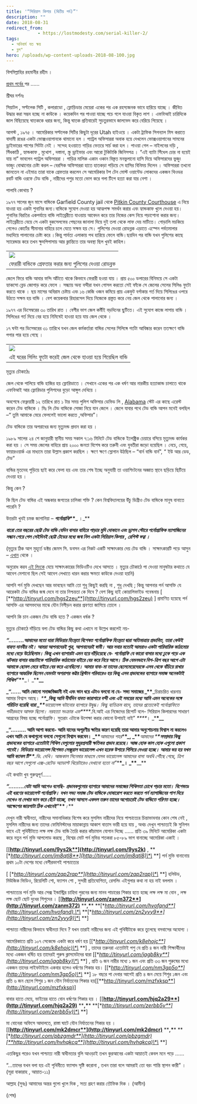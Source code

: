 ```yaml
---
title: '“সিরিয়াল কিলার (দ্বিতীয় পর্ব)”'
description: ""
date: 2018-08-31
redirect_from: 
            - https://lostmodesty.com/serial-killer-2/
tags: 
  - অনিবার্য যত ক্ষয়
  - ব্লগ"
hero: /uploads/wp-content-uploads-2018-08-100.jpg
---
```

বিসমিল্লাহির রহমানীর রহীম ।

[প্রথম পর্বের ](http://lostmodesty.blogspot.com/2016/04/blog-post_18.html)পর ......

শ্রীঘর দর্শনঃ

সিয়াটল , সল্টলেক সিটি , কলারাডো , ফ্লোড়িডার মেয়েরা একের পর এক রহস্যজনক ভাবে হারিয়ে যাচ্ছে । জীবিত উদ্ধার করা সম্ভব হচ্ছে না কাউকে । কয়েকদিন পর পাওয়া যাচ্ছে পচে গলে যাওয়া বিকৃত লাশ । এফবিআই চারিদিকে জাল বিছিয়েছে ঘাতককে ধরার জন্য, কিন্তু ঘাতক প্রতিবারেই সুচতুরভাবে জালভেদ করে বেরিয়ে গিয়েছে ।

আগস্ট , ১৯৭৫ । আমেরিকার সল্টলেক সিটির কিছুটা দূরের Utah হাইওয়ে । একটা ট্রাফিক সিগন্যাল মিস করাতে বাদামী রঙের একটা ভোক্সওয়াগানকে থামানো হল । প্যাট্রল অফিসাররা অবাক হয়ে দেখলেন ভোক্সওয়াগানের সামনের ড্রাইভারের পাশের সিটটা নেই । সন্দেহ হওয়াতে গাড়ির ভেতরে সার্চ করা হল । পাওয়া গেল – নাইলনের দড়ি , সিঁধকাঠি , হ্যান্ডকাফ , মুখোশ , দস্তানা, স্ক্রু ড্রাইভার এবং আরো টুকিটাকি জিনিসপত্র । “এই ব্যাটা সিঁধেল চোর না হয়েই যায় না” ভাবলেন প্যাট্রল অফিসাররা । গাড়ির মালিক একান ওকান বিস্তৃত মনভুলানো হাসি দিয়ে অফিসারদের ভুজুং ভাজুং বোঝানোর চেষ্টা করল – বেরসিক অফিসাররা হাতে হাতকড়া পড়িয়ে সে হাসির বিনিময় দিলেন । অফিসাররা তখনো জানতেন না এইমাত্র তারা যাকে গ্রেফতার করলেন সে আমেরিকার টপ টেন মোস্ট ওয়ান্টেড লোকদের একজন থিওডর রবার্ট বান্ডি ওরফে টেড বান্ডি , নারীদের পশুর মতো ভোগ করে গলা টিপে হত্যা করা যার নেশা ।

পালাবি কোথায় ?

১৯৭৭ সালের জুন মাসে বান্ডিকে Garfield County jail থেকে [Pitkin County Courthouse](https://en.wikipedia.org/wiki/Pitkin_County_Courthouse) এ নিয়ে যাওয়া হয় একটা শুনানির জন্য।বান্ডিকে সুযোগ দেওয়া হয় আত্মপক্ষ সমর্থন করার এবং হ্যান্ডকাফ খুলে দেওয়া হয়। শুনানির বিরতির একপর্যায়ে বান্ডি লাইব্রেরীতে যাওয়ায় আবেদন করে তার নিজের কেস নিয়ে পড়াশোনা করার জন্য।লাইব্রেরীতে যেয়ে সে একটা বুকসেলফের পেছনের জানালা দিয়ে দুই তলা থেকে লাফ দেয় মাটিতে। গোড়ালি মচকিয়ে গেলেও কোর্টের সীমানার বাহিরে চলে যেতে সক্ষম হয় সে। পুলিশের দেওয়া রোডব্লক এড়াতে এস্পেন পর্বতমালার মধ্যদিয়ে পালানোর চেষ্টা করে ।কিন্তু পার্বত্য এলাকায় পথ হারিয়ে ফেলে বান্ডি।ছয়দিন পর বান্ডি যখন পুলিশের কাছে স্যারেন্ডার করে তখন ক্ষুদপিপাসায় আর ক্লান্তিতে তার অবস্থা ছিল খুবই কাহিল।

|                                                                                                          |
| -------------------------------------------------------------------------------------------------------- |
| ![](uploads/wp-content-uploads-2018-08-Roadblock-set-up-after-Ted-Bundys-escape-from-prison-300x203.jpg) |
| ফেরারী বান্ডিকে গ্রেফতার করার জন্য পুলিশের দেওয়া রোডব্লক                                                 |

জেলে ফিরে বান্ডি আবার ফন্দি আঁটতে থাকে কিভাবে ফেরারী হওয়া যায় । প্রায় ৫০০ ডলারের বিনিময়ে সে একটা হ্যাকসো ব্লেড জোগাড় করে ফেলে । সন্ধ্যায় অন্য বন্দীরা যখন গোসল করতো সেই ফাঁকে সে জেলের সেলের সিলিঙ ফুটো করতে থাকে । ছয় মাসের অবিরাম চেষ্টায় এবং ১৬ কেজি ওজন কমিয়ে প্রায় একফুট বর্গাকার গর্ত দিয়ে সিলিঙের ওপরে উঠতে সক্ষম হয় বান্ডি । বেশ কয়েকবার রিহারসেল দিয়ে নিজেকে প্রস্তুত করে নেয় জেল থেকে পালানোর জন্য ।

১৯৭৭ এর ডিসেম্বরের ৩০ তারিখ রাত । বেশীর ভাগ জেল কর্মীই বড়দিনের ছুটিতে। এই সুযোগ কাজে লাগায় বান্ডি । সিলিঙের গর্ত দিয়ে বের হয়ে নিমিষেই হাওয়া হয়ে যায় জেল থেকে ।

১৭ ঘন্টা পর ডিসেম্বরের ৩১ তারিখে যখন জেল কর্মকর্তারা বান্ডির সেলের সিলিঙ্গে গর্তটা আবিষ্কার করেন ততক্ষণে বান্ডি পগার পার হয়ে গেছে ।

|                                                              |
| ------------------------------------------------------------ |
| ![](uploads/wp-content-uploads-2018-08-bundy401-204x300.jpg) |
| এই ঘরের সিলিং ফুটো করেই জেল থেকে হাওয়া হয়ে গিয়েছিল বান্ডি    |

মৃত্যুর চৌকাঠেঃ

জেল থেকে পালিয়ে বান্ডি হাজির হয় ফ্লোরিডাতে । সেখানে একের পর এক ধর্ষণ আর নারকীয় হত্যাকান্ড চালাতে থাকে এফবিআই আর ফ্লোরিডার পুলিশদের বুড়ো আঙ্গুল দেখিয়ে ।

অবশেষে ফেব্রুয়ারী ১২ তারিখে রাত ১ টার সময় পুলিশ অফিসার ডেভিড লি , [Alabama](https://en.wikipedia.org/wiki/Alabama) স্টেট এর কাছে এরেস্ট করেন টেড বান্ডিকে । মিঃ লি টেড বান্ডিকে সোজা নিয়ে যান জেলে । জেলে যাবার পথে টেড বান্ডি আপন মনেই বলছিল –“ তুমি আমাকে মেরে ফেললেই ভালো করতে ,অফিসার”।

টেড বান্ডিকে তার অপরাধের জন্য মৃত্যুদন্ড প্রদান করা হয় ।

১৯৮৯ সালের ২৪ শে জানুয়ারী স্থানীয় সময় সকাল ৭:১৬ মিনিটে টেড বান্ডিকে ইলেক্ট্রিক চেয়ারে বসিয়ে মৃত্যুদন্ড কার্যকর করা হয় । সে সময় জেলের বাহিরে প্রায় ২০০০ জনতা বিশেষ করে তরুনী এবং যুবতীরা জড়ো হয়েছিল । নেচে, গেয়ে, ফায়ারওয়ার্ক এর মাধ্যমে তারা উল্লাস প্রকাশ করছিল । ক্ষণে ক্ষণে স্লোগান উঠছিল – “বার্ন বান্ডি বার্ন”, “ ইউ আর ডেড, টেড”

বান্ডির মৃতদেহ পুড়িয়ে ছাই করে ফেলা হয় এবং তার শেষ ইচ্ছে অনুযায়ী তা ওয়াশিংটনের অজ্ঞাত স্থানে ছড়িয়ে ছিটিয়ে দেওয়া হয় ।

কিন্তু কেন ?

কি ছিল টেড বান্ডির এই অন্ধকার জগতের চালিকা শক্তি ? কেন বিশ্ববিদ্যালয়ের উঁচু ডিগ্রীও টেড বান্ডিকে মানুষ বানাতে পারেনি ?

উত্তরটা খুবই চমক জাগানিয়া – _**পর্নো**_**_গ্রাফি_\*\***_ ।_\*\*

**_বারো তের বছরের ছোট্ট টেড বান্ডি যেদিন বাসার বাহিরে পাড়ার মুদি দোকানে এবং ড্রাগস স্টোরে পর্নোগ্রাফিক ম্যাগাজিনের সন্ধান পেয়ে গেল সেইদিনই ছোট্ট টেডের মধ্যে জন্ম নিল একটা সিরিয়াল কিলার , রেপিস্ট স্বত্বা ।_**

(মৃত্যুর ঠিক আগ মুহূর্তে ডক্টর জেমস সি. ডবসন এর নিকট একটি সাক্ষাৎকার দেয় টেড বান্ডি । সাক্ষাৎকারটি পড়ে আসুন – [এখান](https://bit.ly/2Qoew3Z) থেকে ।

অনুরোধ করব [এই লিংকে](https://www.youtube.com/watch?v=YgnKclKF6Co) যেয়ে সাক্ষাৎকারের ভিডিওটিও দেখে আসতে । মৃত্যুর চৌকাঠে পা দেওয়া মানুষটার কথাতে যে আবেগ মেশানো ছিল সেই আবেগ লেখাতে ধারন করার ক্ষমতা কাউকে দেওয়া হয়নি)

আপনি পর্ন মুভি দেখছেন আর ভাবছেন আমি তো শুধু কিছুই করছি না , শুধু দেখছি ; কিন্তু আপনার পর্ন আসক্তি যে আরেকটা টেড বান্ডির জন্ম দেবে না তার নিশ্চয়তা কে দিবে ? বেশ কিছু হাই কোয়ালিফাইড গবেষনায় \[ [**http://tinyurl.com/hgs2zeu**](http://tinyurl.com/hgs2zeu) ] প্রমাণিত হয়েছে পর্ন আসক্তি এর আসক্তদের মাঝে যৌন নিপীড়ন করার প্রবণতা জাগিয়ে তোলে ।

আপনি কি চান একজন টেড বান্ডি হতে ? একজন ধর্ষক ?

মৃত্যুর চৌকাঠে দাঁড়িয়ে বলা টেড বান্ডির কিছু কথা এখানে না উল্লেখ করলেই নয়-

**_“.........আমাদের মতো যারা মিডিয়ার হিংস্রতা বিশেষত পর্নোগ্রাফিক হিংস্রতা দ্বারা অতিমাত্রায় প্রভাবিত, তারা কেউই বাহ্যত দানবীয় নই। আমরা আপনাদেরই পুত্র, আপনাদেরই স্বামী। আর সবার মতোই আমরাও একটা পারিবারিক কাঠামোর মধ্যে বেড়ে উঠেছিলাম। কিন্তু এখন ব্যাপারটা এমন হয়ে দাঁড়িয়েছে যে- পর্নোগ্রাফি যে কারো বাসার মধ্যে ঢুকে পড়ে এক ঝটকায় বাসার বাচ্চাটাকে পারিবারিক কাঠামোর বাইরে বের করে নিয়ে আসে। ঠিক যেমনভাবে বিশ-ত্রিশ বছর আগে এটা আমাকে ছোবল মেরে বাইরে বের করে এনেছিলো। আমার বাবা-মা তাদের ছেলেমেয়েদেরকে এসব থেকে বাঁচিয়ে রাখার ব্যাপারে আন্তরিক ছিলেন যেমনটা অপরাপর কট্টর খ্রিস্টান পরিবারেও হয় কিন্তু এসব প্রভাবকের ব্যাপারে সমাজ অনেকটাই শিথিল”_\*\***_। _\***\*\_\_**

**_“...... আমি কোনো সমাজবিজ্ঞানী নই এবং ভান ধরে এটাও বলবো না যে- সভ্য সমাজের _\*\***_চিরাচরিত ধারনায় আমার বিশ্বাস আছে। _\***\*_কিন্তু আমি দীর্ঘদিন যাবত কারাগারে বন্দী এবং এই সময়ের মধ্যে আমি এমন অনেকের সঙ্গে পরিচিত হয়েছি যারা _\*\***_ভায়োলেন্স ঘটানোর ব্যাপারে উদ্বুদ্ধ। কিছু ব্যতিক্রম বাদে, তাদের প্রত্যেকেই পর্নোগ্রাফিতে গভীরভাবে আসক্ত ছিলো। নরহত্যা সংক্রান্ত এফ_\***\*_.বি.আই এর নিজেদের রিপোর্ট বলে- সিরিয়াল কিলারদের সাধারণ আগ্রহের বিষয় হচ্ছে পর্নোগ্রাফি। সুতরাং এটাকে উপেক্ষা করার কোনো উপায়ই নাই” _\*\***_। _\***\*\_\_**

**_“......... আমি আশা করবো- আমি যাদের অপূরণীয় ক্ষতির কারণ হয়েছি তারা আমার অনুশোচনায় বিশ্বাস না করলেও এখন আমি যে কথাগুলো বলবো সেগুলো বিশ্বাস করবেন। _\*\***_আমাদের শহর_\***\*_, _\*\***_আমাদের _\***\*_সম্প্রদায় কিছু প্রভাবকের ব্যাপারে এতোটাই শিথিল যেগুলোর সুদূরপ্রসারী ক্ষতিকর প্রভাব রয়েছে। আজ হোক কাল হোক এগুলো প্রকাশ পাবেই। মিডিয়ায় ভায়োলেন্স বিশেষত সেক্সুয়াল ভায়োলেন্স এখন হরেক উপায়ে গিলিয়ে দেওয়া হচ্ছে। আমার ভয় হয় যখন আমি ক্যাবল টি_\*\***_.ভি. দেখি। আজকাল সিনেমার মাধ্যমে যেসব ভায়োলেন্স আমাদের বাসা অবধি পৌঁছে গেছে, ত্রিশ বছর আগে সেগুলো এক্স-রেটেড অ্যাডাল্ট থিয়েটারেও দেখানো হতো না”_\***\*_। _\*\***\_\_\*\*

এই কথাটা খুব গুরুত্বপূর্ণ......

**_“.........যেটা আমি আগেও বলেছি- প্রভাবকগুলোর ব্যাপারে আমাদের সমাজের শিথিলতা চোখে পড়ার মতো। বিশেষতঃ এই ধরণের ভায়োলেন্ট পর্নোগ্রাফি। যখন সভ্য সমাজ টেড বান্ডিকে দোষারোপ করতে করতে পর্ন ম্যাগাজিনের পাশ দিয়ে দেখেও না দেখার ভান করে হেঁটে যাচ্ছে, তখন আসলে একদল তরুন তাদের অগোচরেই টেড বান্ডিতে পরিণত হচ্ছে। আক্ষেপের জায়গাটা ঠিক এখানেই”_\*\***_।_\*\*

দেখুন নারী স্বাধীনতা, নারীদের সমানাধিকার বিশেষ করে মুসলিম নারীদের নিয়ে পাশ্চাত্যের চিন্তাভাবনার কোন শেষ নেই , মুসলিম নারীদের জন্য তাদের ফেমিনিস্টদের মায়াকান্নায় আকাশ বাতাস ভারী হয়ে যায় , অথচ দেখুন পাশ্চাত্যই কি সুনিপন ভাবে এই পৃথিবীটাতে লক্ষ লক্ষ টেড বান্ডি তৈরি করার কাঁচামাল যোগান দিচ্ছে ...... প্রতি ৩৯ মিনিটে আমেরিকা একটা করে নতুন পর্ন মুভি আপলোড করছে , বিশ্বের মোট পর্ন মুভির শতকরা ৮৫-৮৯ ভাগ বানাচ্ছে আমেরিকা একাই ।

\[[**http://tinyurl.com/9ys2k**](http://tinyurl.com/9ys2k)** , **[**http://tinyurl.com/jm8qtl8**](http://tinyurl.com/jm8qtl8)\*\* \*\*] পর্ন মুভি বানানোয় প্রথম ১০টা দেশের মধ্যে বেশীরভাগই পাশ্চাত্যের

\[ [**http://tinyurl.com/zap2rap**](http://tinyurl.com/zap2rap)\*\* \*\*] হলিউড, মিউজিক ভিডিও, রিয়েলিটি শো, ফ্যাশন শো , সুন্দরী প্রতিযোগিতা, রেসলিং এইগুলার কথা না হয় নাই বললাম ।

পাশ্চাত্যের পর্ন মুভি আর সেক্স ইন্ডাস্ট্রির চাহিদা পুরনের জন্য মানব পাচারের শিকার হতে হচ্ছে লক্ষ লক্ষ মা বোন , লক্ষ লক্ষ ছোট ছোট দুধের শিশুদের । \[[**http://tinyurl.com/zanm372**](http://tinyurl.com/zanm372)** \*\***,\***\* **[**http://tinyurl.com/hvofqnd**](http://tinyurl.com/hvofqnd),\*\* **[**http://tinyurl.com/zn2yvy9**](http://tinyurl.com/zn2yvy9)\*\* \*\*]

পাশ্চাত্য নারীদের কিভাবে স্বাধীনতা দিবে ? যখন তারাই নারীদের জন্য এই পৃথিবীটাকে করে তুলেছে বসবাসের অযোগ্য ।

আমেরিকাতে প্রতি ১০৭ সেকেন্ডে একটা করে ধর্ষণ হয় \[[**http://tinyurl.com/k8ehojc**](http://tinyurl.com/k8ehojc)\*\* **] , তাদের তরুনরা এতোটাই পশু যে প্রতি ৪ জন নারী শিক্ষার্থীদের মধ্যে একজন ধর্ষিত হয় তাদেরই পুরুষ ক্লাসমেটদের দ্বারা \[[**http://tinyurl.com/jagb8ky**](http://tinyurl.com/jagb8ky)\*\* **] , প্রতি ৬ জন নারীর মধ্যে ১ জন এবং প্রতি ৩৩ জন পুরুষের মধ্যে একজন তাদের লাইফটাইমে একবার হলেও ধর্ষণের শিকার হয়। \[[**http://tinyurl.com/nm3gp5o**](http://tinyurl.com/nm3gp5o)\*\* **] ১৮ বছরে পা দেবার আগেই প্রতি ৪ জন মেয়ে শিশুর ১জন এবং প্রতি ৬ জন ছেলে শিশুর ১ জন যৌন নির্যাতনের শিকার হয়\[[**http://tinyurl.com/mzfxksp**](http://tinyurl.com/mzfxksp)]

বাবার হাতে মেয়ে, ভাইয়ের হাতে বোন ধর্ষণের শিকার হয় । \[[**http://tinyurl.com/hjq2a29**](http://tinyurl.com/hjq2a29)** \*\***,\***\* **[**http://tinyurl.com/zerbb5v**](http://tinyurl.com/zerbb5v)\*\* \*\*]

মা বোনেরা অফিসে আদালতে, রাস্তা ঘাটে যৌন নির্যাতনের শিকার হয় । \[[**http://tinyurl.com/mk2dmcr**](http://tinyurl.com/mk2dmcr)** \*\***,\***\* **[**http://tinyurl.com/pbzgmdr**](http://tinyurl.com/pbzgmdr)[**http://tinyurl.com/hvhqkcq**](http://tinyurl.com/hvhqkcq)\*\* \*\*]

এতকিছুর পরেও যখন পাশ্চাত্য নারী স্বাধীনতার বুলি আওড়াই তখন কুরআনের একটা আয়াতই কেবল মনে পড়ে ……

“…তাদের যখন বলা হয় এই পৃথিবীতে ফ্যাসাদ সৃষ্টি করোনা , তখন তারা বলে আমরাই তো বরং শান্তি স্থাপন কারী” । (সূরা বাকারাহ , আয়াত-১১)

আল্লাহ (সুবঃ) আমাদের অন্তর গুলো খুলে দিক , সত্য গ্রহণ করার তৌফিক দিক । (আমীন)

(শেষ)
